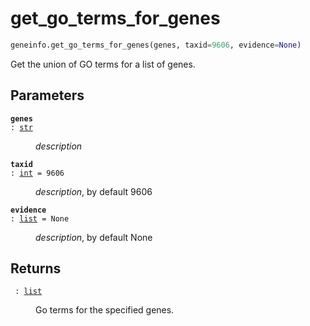 # get_go_terms_for_genes { #geneinfo.get_go_terms_for_genes }

```python
geneinfo.get_go_terms_for_genes(genes, taxid=9606, evidence=None)
```

Get the union of GO terms for a list of genes.

## Parameters {.doc-section .doc-section-parameters}

<code>[**genes**]{.parameter-name} [:]{.parameter-annotation-sep} [[str](`str`)]{.parameter-annotation}</code>

:   _description_

<code>[**taxid**]{.parameter-name} [:]{.parameter-annotation-sep} [[int](`int`)]{.parameter-annotation} [ = ]{.parameter-default-sep} [9606]{.parameter-default}</code>

:   _description_, by default 9606

<code>[**evidence**]{.parameter-name} [:]{.parameter-annotation-sep} [[list](`list`)]{.parameter-annotation} [ = ]{.parameter-default-sep} [None]{.parameter-default}</code>

:   _description_, by default None

## Returns {.doc-section .doc-section-returns}

<code>[]{.parameter-name} [:]{.parameter-annotation-sep} [[list](`list`)]{.parameter-annotation}</code>

:   Go terms for the specified genes.
